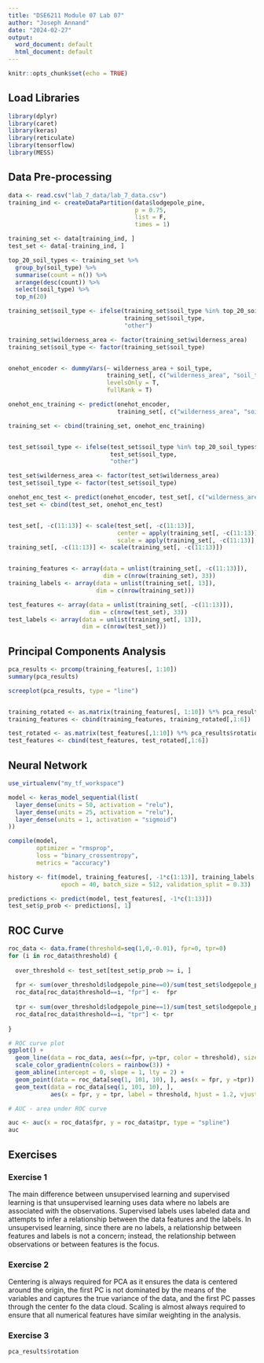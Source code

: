 ```yaml
---
title: "DSE6211 Module 07 Lab 07"
author: "Joseph Annand"
date: "2024-02-27"
output:
  word_document: default
  html_document: default
---
```


```r
knitr::opts_chunk$set(echo = TRUE)
```


## Load Libraries


```r
library(dplyr)
library(caret)
library(keras)
library(reticulate)
library(tensorflow)
library(MESS)
```


## Data Pre-processing


```r
data <- read.csv("lab_7_data/lab_7_data.csv")
training_ind <- createDataPartition(data$lodgepole_pine,
                                    p = 0.75,
                                    list = F,
                                    times = 1)

training_set <- data[training_ind, ]
test_set <- data[-training_ind, ]

top_20_soil_types <- training_set %>%
  group_by(soil_type) %>%
  summarise(count = n()) %>%
  arrange(desc(count)) %>%
  select(soil_type) %>%
  top_n(20)

training_set$soil_type <- ifelse(training_set$soil_type %in% top_20_soil_types$soil_type,
                                 training_set$soil_type,
                                 "other")

training_set$wilderness_area <- factor(training_set$wilderness_area)
training_set$soil_type <- factor(training_set$soil_type)


onehot_encoder <- dummyVars(~ wilderness_area + soil_type,
                            training_set[, c("wilderness_area", "soil_type")],
                            levelsOnly = T,
                            fullRank = T)

onehot_enc_training <- predict(onehot_encoder,
                               training_set[, c("wilderness_area", "soil_type")])

training_set <- cbind(training_set, onehot_enc_training)


test_set$soil_type <- ifelse(test_set$soil_type %in% top_20_soil_types$soil_type,
                             test_set$soil_type,
                             "other")

test_set$wilderness_area <- factor(test_set$wilderness_area)
test_set$soil_type <- factor(test_set$soil_type)

onehot_enc_test <- predict(onehot_encoder, test_set[, c("wilderness_area", "soil_type")])
test_set <- cbind(test_set, onehot_enc_test)


test_set[, -c(11:13)] <- scale(test_set[, -c(11:13)],
                               center = apply(training_set[, -c(11:13)], 2, mean),
                               scale = apply(training_set[, -c(11:13)], 2, sd))
training_set[, -c(11:13)] <- scale(training_set[, -c(11:13)])


training_features <- array(data = unlist(training_set[, -c(11:13)]),
                           dim = c(nrow(training_set), 33))
training_labels <- array(data = unlist(training_set[, 13]),
                         dim = c(nrow(training_set)))

test_features <- array(data = unlist(training_set[, -c(11:13)]),
                       dim = c(nrow(test_set), 33))
test_labels <- array(data = unlist(training_set[, 13]),
                     dim = c(nrow(test_set)))
```


## Principal Components Analysis


```r
pca_results <- prcomp(training_features[, 1:10])
summary(pca_results)

screeplot(pca_results, type = "line")


training_rotated <- as.matrix(training_features[, 1:10]) %*% pca_results$rotation
training_features <- cbind(training_features, training_rotated[,1:6])

test_rotated <- as.matrix(test_features[,1:10]) %*% pca_results$rotation
test_features <- cbind(test_features, test_rotated[,1:6])
```


## Neural Network


```r
use_virtualenv("my_tf_workspace")

model <- keras_model_sequential(list(
  layer_dense(units = 50, activation = "relu"),
  layer_dense(units = 25, activation = "relu"),
  layer_dense(units = 1, activation = "sigmoid")
))

compile(model,
        optimizer = "rmsprop",
        loss = "binary_crossentropy",
        metrics = "accuracy")

history <- fit(model, training_features[, -1*c(1:13)], training_labels,
               epoch = 40, batch_size = 512, validation_split = 0.33)

predictions <- predict(model, test_features[, -1*c(1:13)])
test_set$p_prob <- predictions[, 1]
```


## ROC Curve


```r
roc_data <- data.frame(threshold=seq(1,0,-0.01), fpr=0, tpr=0)
for (i in roc_data$threshold) {
  
  over_threshold <- test_set[test_set$p_prob >= i, ]
  
  fpr <- sum(over_threshold$lodgepole_pine==0)/sum(test_set$lodgepole_pine==0)
  roc_data[roc_data$threshold==i, "fpr"] <-  fpr
  
  tpr <- sum(over_threshold$lodgepole_pine==1)/sum(test_set$lodgepole_pine==1)
  roc_data[roc_data$threshold==i, "tpr"] <- tpr
  
}

# ROC curve plot
ggplot() +
  geom_line(data = roc_data, aes(x=fpr, y=tpr, color = threshold), size = 2) +
  scale_color_gradientn(colors = rainbow(3)) +
  geom_abline(intercept = 0, slope = 1, lty = 2) +
  geom_point(data = roc_data[seq(1, 101, 10), ], aes(x = fpr, y =tpr)) +
  geom_text(data = roc_data[seq(1, 101, 10), ],
            aes(x = fpr, y = tpr, label = threshold, hjust = 1.2, vjust = -0.2))

# AUC - area under ROC curve 

auc <- auc(x = roc_data$fpr, y = roc_data$tpr, type = "spline")
auc
```


## Exercises


### Exercise 1


The main difference between unsupervised learning and supervised learning is that unsupervised learning uses data where no labels are associated with the observations. Supervised labels uses labeled data and attempts to infer a relationship between the data features and the labels. In unsupervised learning, since there are no labels, a relationship between features and labels is not a concern; instead, the relationship between observations or between features is the focus.


### Exercise 2


Centering is always required for PCA as it ensures the data is centered around the origin, the first PC is not dominated by the means of the variables and captures the true variance of the data, and the first PC passes through the center fo the data cloud. Scaling is almost always required to ensure that all numerical features have similar weighting in the analysis.


### Exercise 3


```r
pca_results$rotation
```



